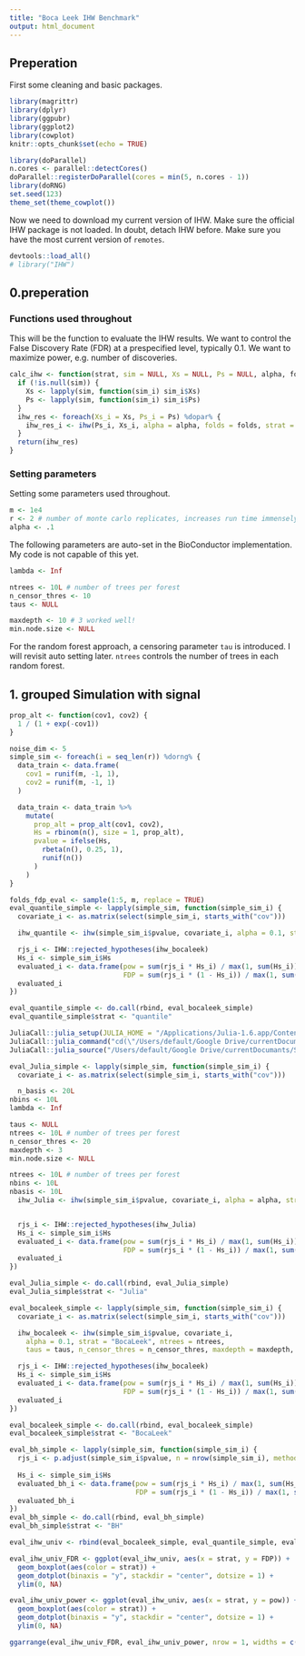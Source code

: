 ```yaml
---
title: "Boca Leek IHW Benchmark"
output: html_document
---
```


## Preperation
First some cleaning and basic packages.
```r
library(magrittr)
library(dplyr)
library(ggpubr)
library(ggplot2)
library(cowplot)
knitr::opts_chunk$set(echo = TRUE)

library(doParallel)
n.cores <- parallel::detectCores()
doParallel::registerDoParallel(cores = min(5, n.cores - 1))
library(doRNG)
set.seed(123)
theme_set(theme_cowplot())
```

Now we need to download my current version of IHW. Make sure the official IHW package is not loaded. In doubt, detach IHW before. Make sure you have the most current version of `remotes`.
```r
devtools::load_all()
# library("IHW")
```

## 0.preperation 

### Functions used throughout

This will be the function to evaluate the IHW results. We want to control the False Discovery Rate (FDR) at a prespecified level, typically 0.1. We want to maximize power, e.g. number of discoveries.
```r
calc_ihw <- function(strat, sim = NULL, Xs = NULL, Ps = NULL, alpha, folds, ntrees, tau, lambda) {
  if (!is.null(sim)) {
    Xs <- lapply(sim, function(sim_i) sim_i$Xs)
    Ps <- lapply(sim, function(sim_i) sim_i$Ps)
  }
  ihw_res <- foreach(Xs_i = Xs, Ps_i = Ps) %dopar% {
    ihw_res_i <- ihw(Ps_i, Xs_i, alpha = alpha, folds = folds, strat = strat, ntrees = ntrees, tau = tau, lambda = lambda)
  }
  return(ihw_res)
}
```

### Setting parameters 

Setting some parameters used throughout. 
```r
m <- 1e4
r <- 2 # number of monte carlo replicates, increases run time immensely!
alpha <- .1
```

The following parameters are auto-set in the BioConductor implementation. My code is not capable of this yet. 
```r
lambda <- Inf

ntrees <- 10L # number of trees per forest
n_censor_thres <- 10
taus <- NULL

maxdepth <- 10 # 3 worked well!
min.node.size <- NULL
```

For the random forest approach, a censoring parameter `tau` is introduced. I will revisit auto setting later. `ntrees` controls the number of trees in each random forest.

## 1. grouped Simulation with signal

```r
prop_alt <- function(cov1, cov2) {
  1 / (1 + exp(-cov1))
}
```

```r
noise_dim <- 5
simple_sim <- foreach(i = seq_len(r)) %dorng% {
  data_train <- data.frame(
    cov1 = runif(m, -1, 1),
    cov2 = runif(m, -1, 1)
  )

  data_train <- data_train %>%
    mutate(
      prop_alt = prop_alt(cov1, cov2),
      Hs = rbinom(n(), size = 1, prop_alt),
      pvalue = ifelse(Hs,
        rbeta(n(), 0.25, 1),
        runif(n())
      )
    )
}
```

```r
folds_fdp_eval <- sample(1:5, m, replace = TRUE)
eval_quantile_simple <- lapply(simple_sim, function(simple_sim_i) {
  covariate_i <- as.matrix(select(simple_sim_i, starts_with("cov")))

  ihw_quantile <- ihw(simple_sim_i$pvalue, covariate_i, alpha = 0.1, strat = "quantile", nbins = 10, lambda = Inf, folds = folds_fdp_eval) 

  rjs_i <- IHW::rejected_hypotheses(ihw_bocaleek)
  Hs_i <- simple_sim_i$Hs
  evaluated_i <- data.frame(pow = sum(rjs_i * Hs_i) / max(1, sum(Hs_i)), 
                            FDP = sum(rjs_i * (1 - Hs_i)) / max(1, sum(rjs_i)))
  evaluated_i
})

eval_quantile_simple <- do.call(rbind, eval_bocaleek_simple)
eval_quantile_simple$strat <- "quantile"
```

```r
JuliaCall::julia_setup(JULIA_HOME = "/Applications/Julia-1.6.app/Contents/Resources/julia/bin/")
JuliaCall::julia_command("cd(\"/Users/default/Google Drive/currentDocumants/Studium/Master/3.Semester/Masterarbeit/Code/IndependentHypothesisWeightingTrees.jl\")")
JuliaCall::julia_source("/Users/default/Google Drive/currentDocumants/Studium/Master/3.Semester/Masterarbeit/Code/IndependentHypothesisWeightingTrees.jl/example/wrapper.jl")
```

```r
eval_Julia_simple <- lapply(simple_sim, function(simple_sim_i) {
  covariate_i <- as.matrix(select(simple_sim_i, starts_with("cov")))

  n_basis <- 20L
nbins <- 10L
lambda <- Inf

taus <- NULL
ntrees <- 10L # number of trees per forest
n_censor_thres <- 20
maxdepth <- 3
min.node.size <- NULL

ntrees <- 10L # number of trees per forest
nbins <- 10L
nbasis <- 10L
  ihw_Julia <- ihw(simple_sim_i$pvalue, covariate_i, alpha = alpha, strat = "Julia", ntrees = ntrees,  nbins = nbins, nbasis = nbasis, lambda = Inf)


  rjs_i <- IHW::rejected_hypotheses(ihw_Julia)
  Hs_i <- simple_sim_i$Hs
  evaluated_i <- data.frame(pow = sum(rjs_i * Hs_i) / max(1, sum(Hs_i)), 
                            FDP = sum(rjs_i * (1 - Hs_i)) / max(1, sum(rjs_i)))
  evaluated_i
})

eval_Julia_simple <- do.call(rbind, eval_Julia_simple)
eval_Julia_simple$strat <- "Julia"
```

```r
eval_bocaleek_simple <- lapply(simple_sim, function(simple_sim_i) {
  covariate_i <- as.matrix(select(simple_sim_i, starts_with("cov")))

  ihw_bocaleek <- ihw(simple_sim_i$pvalue, covariate_i,
    alpha = 0.1, strat = "BocaLeek", ntrees = ntrees,
    taus = taus, n_censor_thres = n_censor_thres, maxdepth = maxdepth, min.node.size = min.node.size, lambda = Inf)

  rjs_i <- IHW::rejected_hypotheses(ihw_bocaleek)
  Hs_i <- simple_sim_i$Hs
  evaluated_i <- data.frame(pow = sum(rjs_i * Hs_i) / max(1, sum(Hs_i)), 
                            FDP = sum(rjs_i * (1 - Hs_i)) / max(1, sum(rjs_i)))
  evaluated_i
})

eval_bocaleek_simple <- do.call(rbind, eval_bocaleek_simple)
eval_bocaleek_simple$strat <- "BocaLeek"
```

```r
eval_bh_simple <- lapply(simple_sim, function(simple_sim_i) {
  rjs_i <- p.adjust(simple_sim_i$pvalue, n = nrow(simple_sim_i), method = "BH") <= 0.1
  
  Hs_i <- simple_sim_i$Hs
  evaluated_bh_i <- data.frame(pow = sum(rjs_i * Hs_i) / max(1, sum(Hs_i)), 
                               FDP = sum(rjs_i * (1 - Hs_i)) / max(1, sum(rjs_i)))
  evaluated_bh_i
})
eval_bh_simple <- do.call(rbind, eval_bh_simple)
eval_bh_simple$strat <- "BH"
```

```r
eval_ihw_univ <- rbind(eval_bocaleek_simple, eval_quantile_simple, eval_bh_simple)

eval_ihw_univ_FDR <- ggplot(eval_ihw_univ, aes(x = strat, y = FDP)) +
  geom_boxplot(aes(color = strat)) +
  geom_dotplot(binaxis = "y", stackdir = "center", dotsize = 1) +
  ylim(0, NA)

eval_ihw_univ_power <- ggplot(eval_ihw_univ, aes(x = strat, y = pow)) +
  geom_boxplot(aes(color = strat)) +
  geom_dotplot(binaxis = "y", stackdir = "center", dotsize = 1) +
  ylim(0, NA)

ggarrange(eval_ihw_univ_FDR, eval_ihw_univ_power, nrow = 1, widths = c(1, 1), common.legend = TRUE, legend = "bottom")
```
